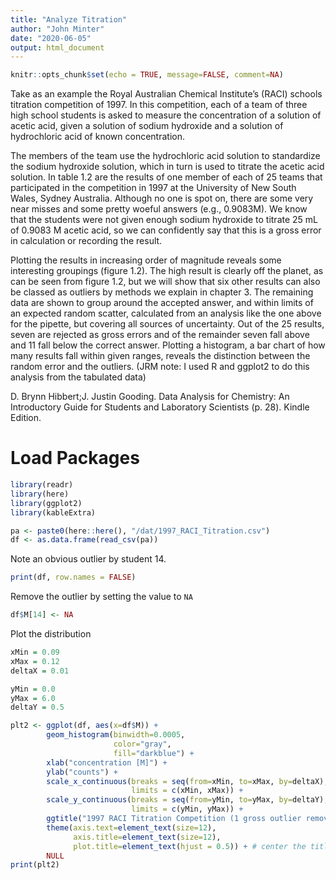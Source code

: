 ```yaml
---
title: "Analyze Titration"
author: "John Minter"
date: "2020-06-05"
output: html_document
---
```


```r
knitr::opts_chunk$set(echo = TRUE, message=FALSE, comment=NA)
```

Take as an example the Royal Australian Chemical Institute's (RACI)
schools titration competition of 1997. In this competition, each of a
team of three high school students is asked to measure the concentration
of a solution of acetic acid, given a solution of sodium hydroxide and
a solution of hydrochloric acid of known concentration.

The members of the team use the hydrochloric acid solution to standardize
the sodium hydroxide solution, which in turn is used to titrate the acetic
acid solution. In table 1.2 are the results of one member of each of
25 teams that participated in the competition in 1997 at the University
of New South Wales, Sydney Australia. Although no one is spot on, there
are some very near misses and some pretty woeful answers (e.g., 0.9083M).
We know that the students were not given enough sodium hydroxide to
titrate 25 mL of 0.9083 M acetic acid, so we can confidently say that
this is a gross error in calculation or recording the result.

Plotting the results in increasing order of magnitude reveals some
interesting groupings (figure 1.2). The high result is clearly off
the planet, as can be seen from figure 1.2, but we will show that six
other results can also be classed as outliers by methods we explain in
chapter 3. The remaining data are shown to group around the accepted
answer, and within limits of an expected random scatter, calculated
from an analysis like the one above for the pipette, but covering all
sources of uncertainty. Out of the 25 results, seven are rejected
as gross errors and of the remainder seven fall above and 11 fall
below the correct answer. Plotting a histogram, a bar chart of
how many results fall within given ranges, reveals the distinction
between the random error and the outliers. (JRM note: I used R and
ggplot2 to do this analysis from the tabulated data)


D. Brynn Hibbert;J. Justin Gooding. Data Analysis for Chemistry:
An Introductory Guide for Students and Laboratory Scientists (p. 28).
Kindle Edition. 

# Load Packages

```r
library(readr)
library(here)
library(ggplot2)
library(kableExtra)

pa <- paste0(here::here(), "/dat/1997_RACI_Titration.csv")
df <- as.data.frame(read_csv(pa))
```
Note an obvious outlier by student 14.

```r
print(df, row.names = FALSE)
```

Remove the outlier by setting the value to `NA`

```r
df$M[14] <- NA
```

Plot the distribution

```r

xMin = 0.09
xMax = 0.12
deltaX = 0.01

yMin = 0.0
yMax = 6.0
deltaY = 0.5

plt2 <- ggplot(df, aes(x=df$M)) +
        geom_histogram(binwidth=0.0005,
                       color="gray",
                       fill="darkblue") +
        xlab("concentration [M]") +
        ylab("counts") +
        scale_x_continuous(breaks = seq(from=xMin, to=xMax, by=deltaX),
                           limits = c(xMin, xMax)) +
        scale_y_continuous(breaks = seq(from=yMin, to=yMax, by=deltaY),
                           limits = c(yMin, yMax)) +
        ggtitle("1997 RACI Titration Competition (1 gross outlier removed)") +
        theme(axis.text=element_text(size=12),
              axis.title=element_text(size=12),
              plot.title=element_text(hjust = 0.5)) + # center the title
        NULL
print(plt2)

```


